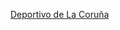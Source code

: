 {{football squad|teamname=拉科鲁尼亚体育俱乐部|bgcolor=#094ca1|textcolor=white|bordercolor=#CDCD00
| name        = 拉科鲁尼亚阵容
| title       = 拉科鲁尼亚
| list = <div>
{{Football squad2 player|no=1|name=[[Ian Mackay (footballer)|Mackay]]}}
{{Football squad2 player|no=3|name=[[Adrián Lapeña|Lapeña]]}}
{{Football squad2 player|no=4|name=[[阿莱克斯·贝尔甘蒂尼奥斯|-{zh-hans:贝尔甘蒂尼奥斯;zh-hk:貝根天奴斯}-]]}}[[File:Captain sports.svg|10px|link=隊長 (足球)|alt=队长]]
{{football squad2 player|no=6|name=[[Juergen Elitim|Elitim]]}}
{{Football squad2 player|no=7|name=[[米古|-{zh-hans:米库;zh-hk:米古;zh-tw:米庫;}-]]}}
{{Football squad2 player|no=8|name=[[Mario Soriano Carreño|Soriano]]}}
{{Football squad2 player|no=9|name=[[Alberto Quiles|Quiles]]}}
{{football squad2 player|no=10|name=[[Juan Carlos Menudo|Menudo]]}}
{{football squad2 player|no=11|name=[[William de Camargo|威廉]]}}
{{Football squad2 player|no=12|name=[[Borja Granero|Granero]]}}
{{football squad2 player|no=13|name=[[Pablo Brea|Brea]]}}
{{Football squad2 player|no=14|name=[[Josep Calavera|Calavera]]}}
{{Football squad2 player|no=15|name={{le|域陀·加西亞 (1997年生足球員)|Víctor García (footballer, born 1997)|域陀·加西亞}}}}
{{football squad2 player|no=16|name=[[Pablo Trigueros|Trigueros]]}}
{{football squad2 player|no=17|name={{le|拉法·迪維辛迪|Rafa de Vicente|迪維辛迪}}}}
{{football squad2 player|no=18|name=[[Diego Aguirre (Spanish footballer)|Aguirre]]}}
{{football squad2 player|no=19|name=[[Jaime Sánchez (footballer, born 1995)|J.-{zh-hans:桑切斯;zh-hk:山齊士;zh-tw:桑切斯;}-]]}}
{{Football squad2 player|no=20|name=[[Carlos Doncel|Doncel]]}}
{{Football squad2 player|no=21|name=[[Alberto Benito (footballer, born 1992)|Benito]]}}
{{football squad2 player|no=22|name=[[Diego Villares|Villares]]}}
{{football squad2 player|no=23|name={{le|赫達·靴南迪斯 (1991年生足球員)|Héctor Hernández (footballer, born 1991)|-{zh-hans:埃克托·埃尔南德斯; zh-hk:赫達·靴南迪斯; zh-tw:赫克托·赫南德斯;}-}}}}
{{Football squad manager|name={{le|Borja Jiménez||-{zh-cn:希门尼斯;zh-hk:占美尼斯;zh-tw:希門尼斯;}-}}}}
<!--{{Football squad2 player|no=2|name={{le|Jorge Valín||Valín}}}}-->
</div>}}<noinclude>
{{Squad maintenance|update source=http://www.rcdeportivo.es/en/osnosos/squad/rc-deportivo}}
[[Category:西班牙足球俱乐部名单模板|Deportivo de La Coruña]]
</noinclude>